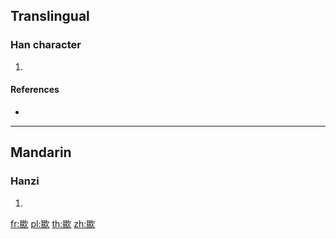 ==Translingual==

===Han character===
{{Han char|rn=76|rad=欠|as=14|sn=18|four=67382|canj=AFNO}}

# {{defn|Han|sort=欠14}}

====References====
* {{Han ref|kx=0572.340|dkj=16223|dj=0960.300|hdz=32153.040|uh=6B5E|ud=27486|bh=EFE8|bd=61416}}

----

==Mandarin==

===Hanzi===
{{cmn-hanzi|pin=[[kǎn]] ([[kan3]])|wg=k'an<sup>3</sup>}}

# {{defn|lang=cmn|sort=欠14}}

[[fr:歞]]
[[pl:歞]]
[[th:歞]]
[[zh:歞]]